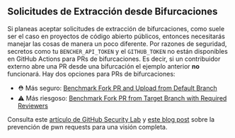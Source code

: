 ## Solicitudes de Extracción desde Bifurcaciones

Si planeas aceptar solicitudes de extracción de bifurcaciones, como suele ser el caso en proyectos de código abierto públicos,
entonces necesitarás manejar las cosas de manera un poco diferente.
Por razones de seguridad, secretos como tu `BENCHER_API_TOKEN` y el `GITHUB_TOKEN` no están disponibles en GitHub Actions para PRs de bifurcaciones.
Es decir, si un contribuidor externo abre una PR desde una bifurcación el ejemplo anterior **no** funcionará.
Hay dos opciones para PRs de bifurcaciones:

- ⛑️ Más seguro: [Benchmark Fork PR and Upload from Default Branch][benchmark fork pr and upload from default branch]
- ⚠️ Más riesgoso: [Benchmark Fork PR from Target Branch with Required Reviewers][benchmark fork pr from target branch with required reviewers]

Consulta este [artículo de GitHub Security Lab][github actions pwn requests]
y [este blog post][nathandavison.com blog]
sobre la prevención de pwn requests para una visión completa.

[github actions pwn requests]: https://securitylab.github.com/research/github-actions-preventing-pwn-requests/
[nathandavison.com blog]: https://nathandavison.com/blog/github-actions-and-the-threat-of-malicious-pull-requests

[benchmark fork pr and upload from default branch]: #benchmark-fork-pr-and-upload-from-default-branch
[benchmark fork pr from target branch with required reviewers]: #benchmark-fork-pr-from-target-branch-with-required-reviewers